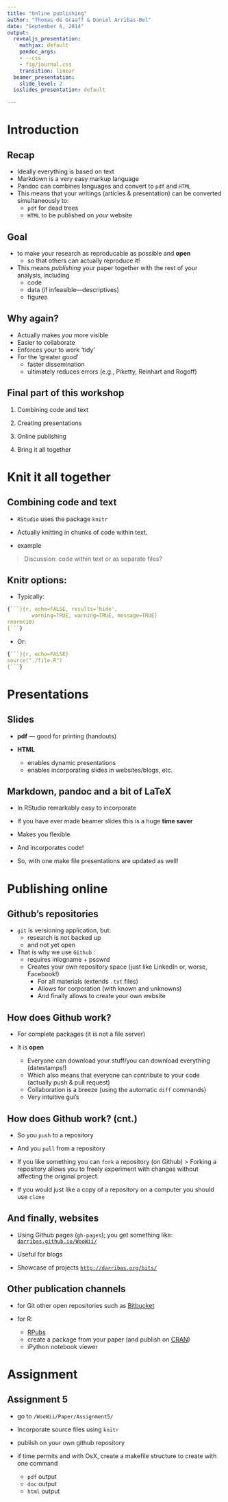 ```yaml
---
title: "Online publishing"
author: "Thomas de Graaff & Daniel Arribas-Bel"
date: "September 6, 2014"
output:
  revealjs_presentation:
    mathjax: default
    pandoc_args:
    - --css
    - fig/journal.css
    transition: linear
  beamer_presentation:
    slide_level: 2
  ioslides_presentation: default

---
```


# Introduction

## Recap

- Ideally everything is based on text
- Markdown is a very easy markup language
- Pandoc can combines languages and convert to `pdf` and `HTML`
- This means that your writings (articles & presentation) can be converted simultaneously to:
    + `pdf` for dead trees
    + `HTML` to be published on *your* website
    
## Goal

- to make your research as reproducable as possible and **open**
    - so that others can actually reproduce it!
    
- This means *publishing* your paper together with the rest of your analysis, including
    - code
    - data (if infeasible---descriptives)
    - figures

## Why again?

- Actually makes *you* more visible
- Easier to collaborate
- Enforces your to work 'tidy'
- For the 'greater good'
    - faster dissemination
    - ultimately reduces errors (e.g., Piketty, Reinhart and Rogoff)
    
## Final part of this workshop

1. Combining code and text

2. Creating presentations

3. Online publishing

4. Bring it all together 

# Knit it all together

## Combining code and text

- `RStudio` uses the package `knitr`

- Actually knitting in chunks of code within text. 

- example 

> Discussion: code within text or as separate files?

## Knitr options:

- Typically: 

```r
{```}{r, echo=FALSE, results='hide', 
		warning=TRUE, warning=TRUE, message=TRUE}
rnorm(10)
{```}
```

- Or:

```r
{```}{r, echo=FALSE}
source("./file.R")
{```}
```

# Presentations

## Slides

- **pdf** --- good for printing (handouts)

- **HTML**
    - enables dynamic presentations
    - enables incorporating slides in websites/blogs, etc.

## Markdown, pandoc and a bit of LaTeX 

- In RStudio remarkably easy to incorporate

- If you have ever made beamer slides this is a huge **time saver**

- Makes you flexible. 

- And incorporates code!

- So, with one make file presentations are updated as well!

# Publishing online

## Github's repositories

- `git` is versioning application, but:
    - research is not backed up
    - and not yet open
    
- That is why we use `Github` :
    - requires inlogname + psswrd
    - Creates your own repository space (just like LinkedIn or, worse, Facebook!)
        - For all materials (extends `.txt` files)
        - Allows for corporation (with known and unknowns)
        - And finally allows to create your own website

## How does Github work?

- For complete packages (it is not a file server)

- It is **open**
    - Everyone can download your stuff/you can download everything (datestamps!)
    - Which also means that everyone can contribute to your code (actually push & pull request)
    - Collaboration is a breeze (using the automatic `diff` commands)
    - Very intuitive gui's

## How does Github work? (cnt.)

- So you `push` to a repository 

- And you `pull` from a repository

- If you like something you can `fork` a repository (on Github)
> Forking a repository allows you to freely experiment with changes without affecting the original project.

- If you would just like a copy of a repository on a computer you should use `clone`

## And finally, websites

- Using Github pages (`gh-pages`); you get something like: [`darribas.github.io/WooWii/`](darribas.github.io/WooWii/)

- Useful for blogs

- Showcase of projects [`http://darribas.org/bits/`](http://darribas.org/bits/)


## Other publication channels

- for Git other open repositories such as [Bitbucket](https://bitbucket.org/)

- for R: 
    - [RPubs](https://rpubs.com/)
    - create a package from your paper (and publish on [CRAN](http://cran.r-project.org/))
    - iPython notebook viewer

# Assignment

## Assignment 5

- go to ```/WooWii/Paper/Assignment5/```

- Incorporate source files using `knitr`

- publish on your own github repository

- if time permits and with OsX, create a makefile structure to create with one command
	- `pdf` output
	- `doc` output
	- `html` output
